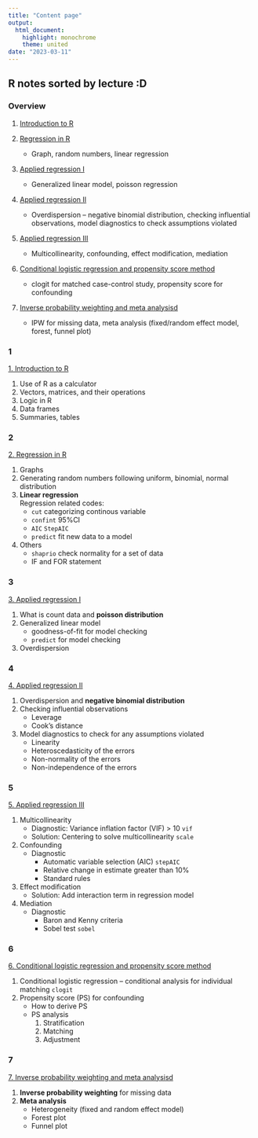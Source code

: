 ```yaml
---
title: "Content page"
output: 
  html_document: 
    highlight: monochrome
    theme: united
date: "2023-03-11"
---
```


## R notes sorted by lecture :D {.tabset}

### Overview

1.  [Introduction to R](https://flatter11.github.io/r.studio/1.-Introduction-to-R)

2.  [Regression in R](https://flatter11.github.io/r.studio/2.-Regression-in-R) 
    -   Graph, random numbers, linear regression
    
3.  [Applied regression I](https://flatter11.github.io/r.studio/3.-Applied-regression-I)
    -   Generalized linear model, poisson regression
    
4.  [Applied regression II](https://flatter11.github.io/r.studio/4.-Applied-regression-II)
    -   Overdispersion -- negative binomial distribution, checking influential observations, model diagnostics to check assumptions violated
    
5.  [Applied regression III](https://flatter11.github.io/r.studio/5.-Applied-regression-III)
    -   Multicollinearity, confounding, effect modification, mediation
    
6.  [Conditional logistic regression and propensity score method](https://flatter11.github.io/r.studio/6.-Conditional-logistic-regression-and-propensity-score-method)
    -   clogit for matched case-control study, propensity score for confounding
    
7.  [Inverse probability weighting and meta analysisd](https://flatter11.github.io/r.studio/7.-Inverse-probability-weighting-and-meta-analysis)
    -   IPW for missing data, meta analysis (fixed/random effect model, forest, 
        funnel plot)


### 1

[1. Introduction to R](https://flatter11.github.io/r.studio/1.-Introduction-to-R)

1.  Use of R as a calculator
2.  Vectors, matrices, and their operations
3.  Logic in R
4.  Data frames
5.  Summaries, tables

### 2

[2. Regression in R](https://flatter11.github.io/r.studio/2.-Regression-in-R)

1.  Graphs
2.  Generating random numbers following uniform, binomial, normal distribution
3.  **Linear regression**       
    Regression related codes:
    -   `cut` categorizing continous variable
    -   `confint` 95%CI
    -   `AIC` `StepAIC`
    -   `predict` fit new data to a model
4.  Others
    -   `shaprio` check normality for a set of data
    -   IF and FOR statement

### 3

[3. Applied regression I](https://flatter11.github.io/r.studio/3.-Applied-regression-I)

1.  What is count data and **poisson distribution**
2.  Generalized linear model
    -   goodness-of-fit for model checking
    -   `predict` for model checking
3.  Overdispersion

### 4

[4. Applied regression II](https://flatter11.github.io/r.studio/4.-Applied-regression-II)

1.  Overdispersion and **negative binomial distribution**
2.  Checking influential observations
    -   Leverage
    -   Cook’s distance
3.  Model diagnostics to check for any assumptions violated
    -   Linearity
    -   Heteroscedasticity of the errors
    -   Non-normality of the errors
    -   Non-independence of the errors

### 5

[5. Applied regression III](https://flatter11.github.io/r.studio/5.-Applied-regression-III)

1.  Multicollinearity
    -   Diagnostic: Variance inflation factor (VIF) > 10 `vif`
    -   Solution: Centering to solve multicollinearity `scale`
2.  Confounding
    -   Diagnostic
        -   Automatic variable selection (AIC) `stepAIC`
        -   Relative change in estimate greater than 10%
        -   Standard rules
3.  Effect modification
    -   Solution: Add interaction term in regression model
4.  Mediation
    -   Diagnostic
        -   Baron and Kenny criteria
        -   Sobel test `sobel`

### 6

[6. Conditional logistic regression and propensity score method](https://flatter11.github.io/r.studio/6.-Conditional-logistic-regression-and-propensity-score-method)

1.  Conditional logistic regression -- conditional analysis for individual matching `clogit`
2.  Propensity score (PS) for confounding
    -   How to derive PS
    -   PS analysis
        1.  Stratification
        2.  Matching
        3.  Adjustment

### 7

[7. Inverse probability weighting and meta analysisd](https://flatter11.github.io/r.studio/7.-Inverse-probability-weighting-and-meta-analysis)

1.  **Inverse probability weighting** for missing data
2.  **Meta analysis**
    -   Heterogeneity (fixed and random effect model)
    -   Forest plot
    -   Funnel plot

